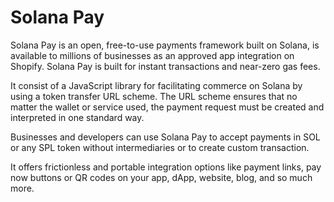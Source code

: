 
# Solana Pay

Solana Pay is an open, free-to-use payments framework built on Solana, is available to millions of businesses as an approved app integration on Shopify. Solana Pay is built for instant transactions and near-zero gas fees.

It consist of a JavaScript library for facilitating commerce on Solana by using a token transfer URL scheme. The URL scheme ensures that no matter the wallet or service used, the payment request must be created and interpreted in one standard way.

Businesses and developers can use Solana Pay to accept payments in SOL or any SPL token without intermediaries or to create custom transaction. 

It offers frictionless and portable integration options like payment links, pay now buttons or QR codes on your app, dApp, website, blog, and so much more.


